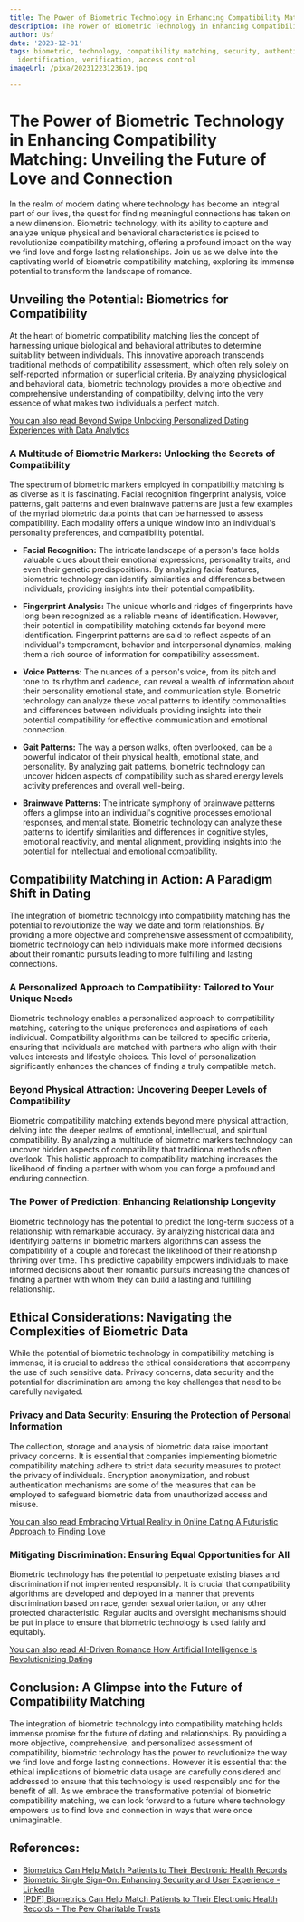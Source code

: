 ```yaml
---
title: The Power of Biometric Technology in Enhancing Compatibility Matching
description: The Power of Biometric Technology in Enhancing Compatibility Matching
author: Usf
date: '2023-12-01'
tags: biometric, technology, compatibility matching, security, authentication, recognition,
  identification, verification, access control
imageUrl: /pixa/20231223123619.jpg

---
```

# The  Power of Biometric Technology in Enhancing  Compatibility Matching: Unveiling the Future of Love and Connection

In the  realm of modern dating where technology has become an integral part of our lives, the quest  for  finding meaningful connections has taken on a new dimension. Biometric technology, with its ability to capture and analyze unique physical and behavioral characteristics is poised to revolutionize compatibility  matching, offering a profound  impact on  the way we find love and forge lasting  relationships. Join  us as we delve into the captivating world of biometric compatibility matching, exploring its immense potential to transform the landscape of romance.

##  Unveiling the Potential: Biometrics for Compatibility

At the heart of biometric compatibility matching lies  the concept of harnessing unique biological and behavioral attributes to determine suitability between individuals. This innovative approach transcends traditional methods of compatibility assessment, which often rely  solely on self-reported information or superficial  criteria. By analyzing  physiological and behavioral data, biometric technology provides a more objective and comprehensive understanding of compatibility, delving into  the very essence of what makes two individuals  a perfect match.

[You can also read Beyond Swipe Unlocking Personalized Dating Experiences with Data Analytics](Beyond%20Swipe%20Unlocking%20Personalized%20Dating%20Experiences%20with%20Data%20Analytics)


### A Multitude  of Biometric  Markers: Unlocking the Secrets of Compatibility

The spectrum of biometric  markers employed in compatibility matching is  as diverse as it is fascinating. Facial recognition fingerprint analysis, voice patterns, gait  patterns and even brainwave patterns are just a few examples of the myriad biometric data points that can be harnessed  to assess compatibility. Each modality offers a unique window into an  individual's personality preferences, and compatibility potential.

*  **Facial Recognition:** The intricate landscape of a person's face holds valuable clues about their emotional  expressions, personality traits, and even their genetic predispositions. By  analyzing facial features, biometric technology can identify similarities and differences between  individuals, providing insights into their potential compatibility.

* **Fingerprint Analysis:** The unique whorls and ridges of fingerprints have long been recognized as a reliable means of identification. However, their potential in compatibility matching extends far beyond mere identification. Fingerprint patterns are said to reflect  aspects of an individual's temperament, behavior and interpersonal dynamics, making them a  rich source of  information for compatibility assessment.

* **Voice Patterns:** The nuances of a person's  voice, from its pitch and tone to its  rhythm and cadence, can reveal a wealth of  information about their personality  emotional state, and communication style.  Biometric technology can analyze these vocal patterns to identify commonalities and differences between individuals providing insights into their potential compatibility for effective  communication and  emotional connection.

* **Gait Patterns:** The  way a person  walks,  often  overlooked, can be  a  powerful indicator  of their physical  health, emotional state, and personality. By  analyzing gait patterns, biometric technology can uncover hidden aspects of compatibility such as shared energy levels activity preferences and overall well-being.

* **Brainwave Patterns:** The intricate symphony of brainwave patterns offers a glimpse into an individual's cognitive processes emotional responses, and mental  state.  Biometric  technology can analyze these patterns to  identify  similarities and differences in cognitive styles, emotional reactivity, and mental alignment, providing insights into the potential for  intellectual and emotional compatibility.

## Compatibility Matching in Action: A Paradigm  Shift in Dating

The integration of biometric technology into compatibility matching has the potential to revolutionize the way we date and form relationships. By providing a more objective  and comprehensive assessment of compatibility, biometric technology can help individuals  make more informed decisions about their romantic pursuits leading to more fulfilling and lasting connections.

### A Personalized Approach  to Compatibility: Tailored to  Your Unique Needs

Biometric technology enables a personalized approach to compatibility matching, catering to the unique preferences and aspirations of each  individual. Compatibility algorithms can be tailored to specific criteria, ensuring that individuals are matched with partners  who align with their values interests and lifestyle choices. This level  of personalization significantly enhances the chances of finding a truly compatible match.

### Beyond Physical Attraction: Uncovering  Deeper Levels of  Compatibility

Biometric compatibility matching extends beyond mere physical attraction, delving into  the deeper  realms of emotional, intellectual, and spiritual compatibility. By  analyzing a multitude of biometric markers technology can uncover hidden aspects of compatibility that traditional methods often overlook. This holistic approach to compatibility  matching increases the likelihood of  finding a partner with whom you can  forge a profound  and enduring connection.

### The Power of Prediction:  Enhancing Relationship Longevity

Biometric technology has  the potential to predict the long-term success of a relationship with  remarkable accuracy. By analyzing historical data  and identifying patterns in biometric markers  algorithms can assess the compatibility of a couple and forecast the likelihood of their relationship thriving over  time. This predictive capability empowers individuals to make informed decisions about their  romantic pursuits increasing the chances  of finding  a partner with whom they can build a lasting and fulfilling relationship.

## Ethical Considerations: Navigating  the Complexities of Biometric Data

While the potential of biometric  technology in compatibility  matching is immense, it is crucial to address the ethical considerations that accompany the use of such sensitive data. Privacy concerns, data security and the potential for discrimination are among the key challenges that need to be carefully navigated.

###  Privacy and  Data Security: Ensuring the Protection of Personal Information

The collection, storage and analysis of biometric data raise important privacy concerns. It is essential that companies implementing biometric compatibility matching adhere to strict data security measures to protect the privacy of individuals.  Encryption anonymization, and robust authentication  mechanisms are some of the measures that can be employed to safeguard biometric data from unauthorized  access and misuse.

[You can also  read Embracing Virtual Reality in Online Dating  A Futuristic  Approach to  Finding Love](Embracing%20Virtual%20Reality%20in%20Online%20Dating%20A%20Futuristic%20Approach%20to%20Finding%20Love)


### Mitigating Discrimination: Ensuring Equal Opportunities for All

Biometric technology has the potential to perpetuate existing biases  and discrimination if not implemented responsibly. It is crucial that compatibility algorithms are developed and deployed in a  manner that prevents discrimination based on race, gender sexual orientation, or any other protected characteristic. Regular audits  and oversight mechanisms should be put in place to ensure that biometric technology is used fairly and equitably.

[You can also read AI-Driven Romance How Artificial Intelligence Is Revolutionizing Dating](AI-Driven%20Romance%20How%20Artificial%20Intelligence%20Is%20Revolutionizing%20Dating)


## Conclusion: A Glimpse into the Future of Compatibility  Matching

The integration of biometric technology into compatibility matching holds immense promise for the future of dating and relationships. By  providing a more objective, comprehensive, and personalized assessment of compatibility,  biometric technology has the power to  revolutionize the way we find love  and forge lasting connections. However  it is essential that the  ethical implications of biometric data usage are carefully  considered and addressed to ensure that this technology is used responsibly  and for  the  benefit of all. As we embrace the transformative potential of biometric compatibility  matching, we can look forward  to a future  where technology empowers us  to  find love and connection in ways that were once unimaginable.

## References:
- [Biometrics Can Help Match Patients to Their Electronic Health Records](https://www.pewtrusts.org/en/research-and-analysis/reports/2022/10/biometrics-can-help-match-patients-to-their-electronic-health-records)
- [Biometric Single Sign-On: Enhancing Security and User Experience - LinkedIn](https://www.linkedin.com/pulse/biometric-single-sign-on-enhancing-security-user)
- [[PDF] Biometrics Can Help Match Patients to Their Electronic Health Records - The Pew Charitable Trusts](https://www.pewtrusts.org/-/media/assets/2022/10/biometrics-can-help-match-patients-to-their-electronic-health-records.pdf)

